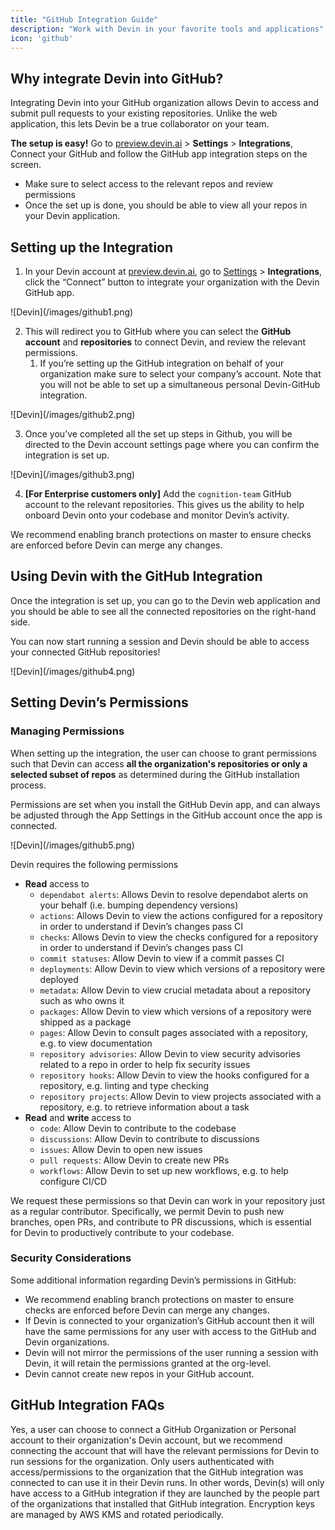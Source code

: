 ```yaml
---
title: "GitHub Integration Guide"
description: "Work with Devin in your favorite tools and applications"
icon: 'github'
---
```



## Why integrate Devin into GitHub?

Integrating Devin into your GitHub organization allows Devin to access and submit pull requests to your existing repositories. Unlike the web application, this lets Devin be a true collaborator on your team.

**The setup is easy!** Go to [preview.devin.ai](http://preview.devin.ai) > **Settings** > **Integrations**, Connect your GitHub and follow the GitHub app integration steps on the screen.

- Make sure to select access to the relevant repos and review permissions
- Once the set up is done, you should be able to view all your repos in your Devin application.

## Setting up the Integration

1. In your Devin account at [preview.devin.ai](http://preview.devin.ai), go to [Settings](https://preview.devin.ai/settings/integrations) > **Integrations**, click the “Connect” button to integrate your organization with the Devin GitHub app.
    
<Frame>
    ![Devin](/images/github1.png)
</Frame>

2. This will redirect you to GitHub where you can select the **GitHub account** and **repositories** to connect Devin, and review the relevant permissions. 
    1. If you’re setting up the GitHub integration on behalf of your organization make sure to select your company’s account. Note that you will not be able to set up a simultaneous personal Devin-GitHub integration.

<Frame>
    ![Devin](/images/github2.png)
</Frame>

3. Once you’ve completed all the set up steps in Github, you will be directed to the Devin account settings page where you can confirm the integration is set up. 
    
<Frame>
    ![Devin](/images/github3.png)
</Frame>    

4. **[For Enterprise customers only]** Add the `cognition-team` GitHub account to the relevant repositories. This gives us the ability to help onboard Devin onto your codebase and monitor Devin’s activity.

<Tip>We recommend enabling branch protections on master to ensure checks are enforced before Devin can merge any changes.</Tip>

## Using Devin with the GitHub Integration

Once the integration is set up, you can go to the Devin web application and you should be able to see all the connected repositories on the right-hand side. 

You can now start running a session and Devin should be able to access your connected GitHub repositories!

<Frame>
    ![Devin](/images/github4.png)
</Frame>

## Setting Devin’s Permissions

### Managing Permissions

When setting up the integration, the user can choose to grant permissions such that Devin can access **all the organization's repositories or only a selected subset of repos** as determined during the GitHub installation process. 

Permissions are set when you install the GitHub Devin app, and can always be adjusted through the App Settings in the GitHub account once the app is connected.

<Frame>
    ![Devin](/images/github5.png)
</Frame>

Devin requires the following permissions

- **Read** access to
    - `dependabot alerts`: Allows Devin to resolve dependabot alerts on your behalf (i.e. bumping dependency versions)
    - `actions`: Allows Devin to view the actions configured for a repository in order to understand if Devin’s changes pass CI
    - `checks`: Allows Devin to view the checks configured for a repository in order to understand if Devin’s changes pass CI
    - `commit statuses`: Allow Devin to view if a commit passes CI
    - `deployments`: Allow Devin to view which versions of a repository were deployed
    - `metadata`: Allow Devin to view crucial metadata about a repository such as who owns it
    - `packages`: Allow Devin to view which versions of a repository were shipped as a package
    - `pages`: Allow Devin to consult pages associated with a repository, e.g. to view documentation
    - `repository advisories`: Allow Devin to view security advisories related to a repo in order to help fix security issues
    - `repository hooks`: Allow Devin to view the hooks configured for a repository, e.g. linting and type checking
    - `repository projects`: Allow Devin to view projects associated with a repository, e.g. to retrieve information about a task
- **Read** and **write** access to
    - `code`: Allow Devin to contribute to the codebase
    - `discussions`: Allow Devin to contribute to discussions
    - `issues`: Allow Devin to open new issues
    - `pull requests`: Allow Devin to create new PRs
    - `workflows`: Allow Devin to set up new workflows, e.g. to help configure CI/CD

We request these permissions so that Devin can work in your repository just as a regular contributor. Specifically, we permit Devin to push new branches, open PRs, and contribute to PR discussions, which is essential for Devin to productively contribute to your codebase.

### Security Considerations

Some additional information regarding Devin’s permissions in GitHub:

- We recommend enabling branch protections on master to ensure checks are enforced before Devin can merge any changes.
- If Devin is connected to your organization’s GitHub account then it will have the same permissions for any user with access to the GitHub and Devin organizations.
- Devin will not mirror the permissions of the user running a session with Devin, it will retain the permissions granted at the org-level.
- Devin cannot create new repos in your GitHub account.

## GitHub Integration FAQs

<AccordionGroup>
  <Accordion title="Can I connect my Personal GitHub account to my organization’s Devin account?" icon="user">
Yes, a user can choose to connect a GitHub Organization or Personal account to their organization's Devin account, but we recommend connecting the account that will have the relevant permissions for Devin to run sessions for the organization.
  </Accordion>

 <Accordion title="How does the GitHub app handle user authentication?" icon="shield-halved">
Only users authenticated with access/permissions to the organization that the GitHub integration was connected to can use it in their Devin runs. In other words, Devin(s) will only have access to a GitHub integration if they are launched by the people part of the organizations that installed that GitHub integration.
  </Accordion>

 <Accordion title="How does Devin manage and rotate encryption keys?" icon="binary">
Encryption keys are managed by AWS KMS and rotated periodically.
  </Accordion>

</AccordionGroup>
